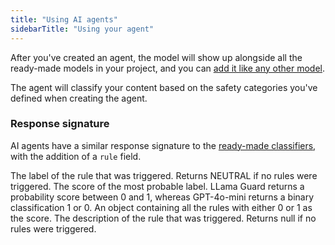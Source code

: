 ```yaml
---
title: "Using AI agents"
sidebarTitle: "Using your agent"
---
```


After you've created an agent, the model will show up alongside all the ready-made models in your project, and you can [add it like any other model](/content-moderation/adding-models).

The agent will classify your content based on the safety categories you've defined when creating the agent.

### Response signature

AI agents have a similar response signature to the [ready-made classifiers](/models/classifier-overview), with the addition of a `rule` field.

<ResponseField name="label" type="string" required>
  The label of the rule that was triggered. Returns NEUTRAL if no rules were
  triggered.
</ResponseField>
<ResponseField name="score" type="number" required>
  The score of the most probable label. LLama Guard returns a probability score
  between 0 and 1, whereas GPT-4o-mini returns a binary classification 1 or 0.
</ResponseField>
<ResponseField name="label_scores" type="object" required>
  An object containing all the rules with either 0 or 1 as the score.
</ResponseField>
<ResponseField name="rule" type="string">
  The description of the rule that was triggered. Returns null if no rules were
  triggered.
</ResponseField>
